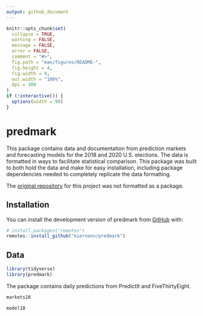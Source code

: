 ```yaml
---
output: github_document
---
```


<!-- README.md is generated from README.Rmd. Please edit that file -->

```r
knitr::opts_chunk$set(
  collapse = TRUE,
  warning = FALSE,
  message = FALSE,
  error = FALSE,
  comment = "#>",
  fig.path = "man/figures/README-",
  fig.height = 4,
  fig.width = 9,
  out.width = "100%",
  dpi = 300
)
if (!interactive()) {
  options(width = 99)
}
```

# predmark

<!-- badges: start -->
<!-- badges: end -->

This package contains data and documentation from prediction markets and
forecasting models for the 2018 and 2020 U.S. elections. The data is formatted
in ways to facilitate statistical comparison. This package was built to both
hold the data and make for easy installation, including package dependencies
needed to completely replicate the data formatting.

The [original repository][mm] for this project was not formatted as a package.

## Installation

You can install the development version of predmark from [GitHub][gh] with:

```r
# install.packages("remotes")
remotes::install_github("kiernann/predmark")
```

## Data

```r
library(tidyverse)
library(predmark)
```

The package contains daily predictions from PredictIt and FiveThirtyEight.

```r
markets18
```

```r
model18
```

<!-- refs: start -->
[mm]: https://github.com/kiernann/models-markets
[gh]: https://github.com/kiernann/predmark
<!-- refs: end -->
